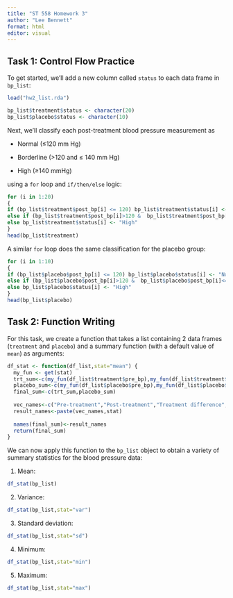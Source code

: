 ```yaml
---
title: "ST 558 Homework 3"
author: "Lee Bennett"
format: html
editor: visual
---
```


## Task 1: Control Flow Practice

To get started, we'll add a new column called `status` to each data frame in `bp_list`:

```r
load("hw2_list.rda")

bp_list$treatment$status <- character(20)
bp_list$placebo$status <- character(10)

```

Next, we'll classify each post-treatment blood pressure measurement as

-   Normal (≤120 mm Hg)

-   Borderline (\>120 and ≤ 140 mm Hg)

-   High (≥140 mmHg)

using a `for` loop and `if/then/else` logic:

```r
for (i in 1:20) 
{
if (bp_list$treatment$post_bp[i] <= 120) bp_list$treatment$status[i] <- "Normal"
else if (bp_list$treatment$post_bp[i]>120 &  bp_list$treatment$post_bp[i]<=140) bp_list$treatment$status[i] <- "Borderline"
else bp_list$treatment$status[i] <- "High"
}
head(bp_list$treatment)
```

A similar `for` loop does the same classification for the placebo group:

```r
for (i in 1:10) 
{
if (bp_list$placebo$post_bp[i] <= 120) bp_list$placebo$status[i] <- "Normal"
else if (bp_list$placebo$post_bp[i]>120 &  bp_list$placebo$post_bp[i]<=140) bp_list$placebo$status[i] <- "Borderline"
else bp_list$placebo$status[i] <- "High"
}
head(bp_list$placebo)
```

## Task 2: Function Writing

For this task, we create a function that takes a list containing 2 data frames (`treatment` and `placebo`) and a summary function (with a default value of `mean`) as arguments:

```r
df_stat <- function(df_list,stat="mean") {
  my_fun <- get(stat)
  trt_sum<-c(my_fun(df_list$treatment$pre_bp),my_fun(df_list$treatment$post_bp),my_fun(df_list$treatment$diff_bp))
  placebo_sum<-c(my_fun(df_list$placebo$pre_bp),my_fun(df_list$placebo$post_bp),my_fun(df_list$placebo$diff_bp))
  final_sum<-c(trt_sum,placebo_sum)
  
  vec_names<-c("Pre-treatment","Post-treatment","Treatment difference","Pre-placebo","Post-placebo","Placebo difference")
  result_names<-paste(vec_names,stat)
  
  names(final_sum)<-result_names
  return(final_sum)
}
```

We can now apply this function to the `bp_list` object to obtain a variety of summary statistics for the blood pressure data:

1.  Mean:

```r
df_stat(bp_list)
```

2.  Variance:

```r
df_stat(bp_list,stat="var")
```

3.  Standard deviation:

```r
df_stat(bp_list,stat="sd")
```

4.  Minimum:

```r
df_stat(bp_list,stat="min")
```

5.  Maximum:

```r
df_stat(bp_list,stat="max")
```
